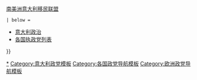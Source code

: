 {{Navbox
 | name   = 意大利政党
 | title  = {{flagicon|Italy}} [[意大利政党列表|意大利政党]] 
 | bodyclass = hlist
 | group1 = 大型政党
 | list1 = 
*[[北方联盟 (意大利)|北方联盟]]{{efn|name=ln}}
*[[五星运动]]
*[[民主党 (意大利)|民主党]]

 | group2 = 中型政党
 | list2 = 
*[[意大利力量党 (2013年)|意大利力量党]]
*[[意大利兄弟]]

 | group3 = 小型政党
 | list3 = 
*[[更多歐洲]]
**[[意大利激进者]]
**[[民主中心 (意大利)|民主中心]]
*[[绿色欧洲]]
**[[绿党联盟]]
**[[可能 (政党)|可能]]
*[[左翼 (意大利)|左翼]] 
**[[意大利左翼]]
**[[重建共产党]]
*[[共产党 (意大利)|共产党]] 
*[[意大利动物主义党]]
*[[第一条]]
*[[中间联盟 (意大利)|中间联盟]]
*[[方向意大利]]
*[[意大利社会党 (2007年)|意大利社会党]]
*[[意大利自由党]]
*[[人民替代]]
*[[公民选择 (意大利)|公民选择]]
*[[争取意大利能量]]
*[[共同的意大利]]
*[[团结民主]]
*[[价值意大利]]
*[[意大利共产党 (2016年)|意大利共产党]]

 | group4 = 地區政党
 | list4 =
*[[瓦莱达奥斯塔联盟]]
*[[进步瓦莱达奥斯塔联盟]]
*[[雪绒花 (政党)|雪绒花]]
*[[为了我们的瓦莱]]
*[[自治自由参与生态]]
*[[乐章 (政党)|乐章]]
*[[公民网络]]
*[[温和人士]]
*[[南蒂罗尔人民党]]
*[[克伦斯佩尔格尔团队]]
*[[绿党 (南蒂罗尔)|绿党]]
*[[自由 (意大利)|自由]]
*[[南蒂罗尔自由]]
*[[心中的上阿迪杰]]
*[[特伦蒂诺蒂罗尔自治主义党]]
*[[特伦蒂诺公民名单]]
*[[为了特伦蒂诺联盟]]
*[[特伦蒂诺计划]]
*[[人民自治主义者]]
*[[为了特伦蒂诺行动]]
*[[法萨协会]]
*[[争取自治威尼托]]
*[[独立我们威尼托]]
*[[威尼托独立]]
*[[威尼托中右翼]]
*[[争取自治公约]]
*[[责任自治]]
*[[斯洛文尼亚族联盟]]
*[[民主和自治]]
*[[我们南方]]
*[[斯基特图尔利政治运动]]
*[[现实意大利]]
*[[民主人士]]
*[[自治和权利]]
*[[她将变得最美丽]]
*[[西西里人党]]
*[[争取改革民主人士公约]]
*[[争取自治运动]]
*[[人民建设]]
*[[撒丁改革者]]
*[[撒丁行动党]]
*[[联合 (政党)|联合]]
*[[撒丁共和国计划]]
*[[撒丁人党]]
*[[红摩尔人]]
*[[撒丁民主联盟]]
*[[基督教人民联盟]]
 | group5 = 海外政党
 | list5 = [[国外意大利人联合运动]]{{.w}}[[南美洲意大利移民联盟]]
 | below = 
{{notelist|refs=
{{efn|name=ln|2018年起，北方聯盟以「聯盟」為名义参加选举，包括該黨和姐妹黨{{le|争取萨尔维尼总理联盟|Lega per Salvini Premier}}成員以及{{le|我们和萨尔维尼|Us with Salvini}}的前成員}}
}}
* [[意大利政治]]
* [[各国执政党列表]]
}}<noinclude>
{{collapsible option}}
[[Category:意大利政党|*]]
[[Category:意大利政党模板]]
[[Category:各国政党导航模板]]
[[Category:欧洲政党导航模板]]
</noinclude>